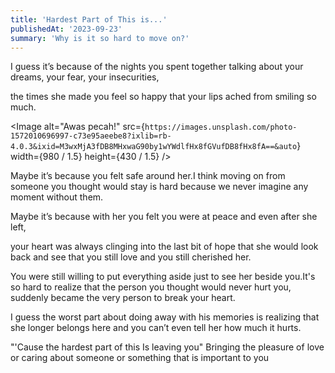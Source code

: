 ```yaml
---
title: 'Hardest Part of This is...'
publishedAt: '2023-09-23'
summary: 'Why is it so hard to move on?'
---
```


I guess it&#8217;s because of the nights you spent together talking about your dreams, your fear, your insecurities,

the times she made you feel so happy that your lips ached from smiling so much. 

<Image
    alt="Awas pecah!"
    src={`https://images.unsplash.com/photo-1572010696997-c73e95aeebe8?ixlib=rb-4.0.3&ixid=M3wxMjA3fDB8MHxwaG90by1wYWdlfHx8fGVufDB8fHx8fA==&auto`}
    width={980 / 1.5}
    height={430 / 1.5}
/>

Maybe it&#8217;s because you felt safe around her.I think moving on from someone you thought would stay is hard because we never imagine any moment without them.

Maybe it&#8217;s because with her you felt you were at peace and even after she left,

your heart was always clinging into the last bit of hope that she would look back and see that you still
love and you still <FN href="#cherished" id="cherished-ref">cherished</FN> her.

You were still willing to put everything aside just to see her beside you.It's so hard to realize that the person you thought would never hurt you,
suddenly became the very person to break your heart.

I guess the worst part about doing away with his memories is realizing that she longer belongs here and you can&#8217;t even tell her how much it hurts.

<Kutiptengah cite="Cancer - My Chemical Romance">
    "'Cause the hardest part of this Is leaving you"
</Kutiptengah>

<Footarea>
    <FNlist id="cherished" href="#cherished-ref">
        Bringing the pleasure of love or caring about someone or something that
        is important to you
    </FNlist>
</Footarea>
